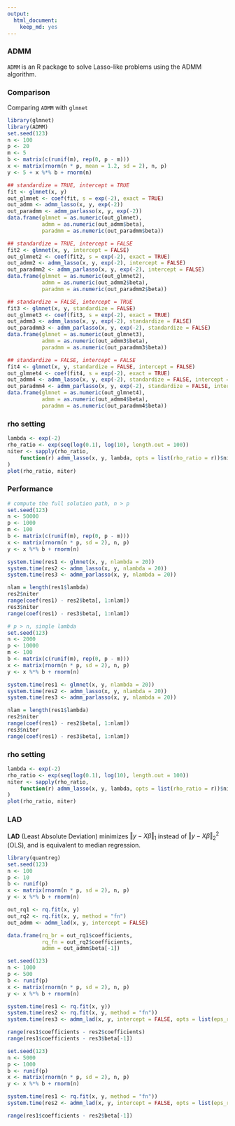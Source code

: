 ```yaml
---
output:
  html_document:
    keep_md: yes
---
```


### ADMM

`ADMM` is an R package to solve Lasso-like problems using the ADMM algorithm.

### Comparison

Comparing `ADMM` with `glmnet`

```r
library(glmnet)
library(ADMM)
set.seed(123)
n <- 100
p <- 20
m <- 5
b <- matrix(c(runif(m), rep(0, p - m)))
x <- matrix(rnorm(n * p, mean = 1.2, sd = 2), n, p)
y <- 5 + x %*% b + rnorm(n)

## standardize = TRUE, intercept = TRUE
fit <- glmnet(x, y)
out_glmnet <- coef(fit, s = exp(-2), exact = TRUE)
out_admm <- admm_lasso(x, y, exp(-2))
out_paradmm <- admm_parlasso(x, y, exp(-2))
data.frame(glmnet = as.numeric(out_glmnet),
           admm = as.numeric(out_admm$beta),
           paradmm = as.numeric(out_paradmm$beta))

## standardize = TRUE, intercept = FALSE
fit2 <- glmnet(x, y, intercept = FALSE)
out_glmnet2 <- coef(fit2, s = exp(-2), exact = TRUE)
out_admm2 <- admm_lasso(x, y, exp(-2), intercept = FALSE)
out_paradmm2 <- admm_parlasso(x, y, exp(-2), intercept = FALSE)
data.frame(glmnet = as.numeric(out_glmnet2),
           admm = as.numeric(out_admm2$beta),
           paradmm = as.numeric(out_paradmm2$beta))

## standardize = FALSE, intercept = TRUE
fit3 <- glmnet(x, y, standardize = FALSE)
out_glmnet3 <- coef(fit3, s = exp(-2), exact = TRUE)
out_admm3 <- admm_lasso(x, y, exp(-2), standardize = FALSE)
out_paradmm3 <- admm_parlasso(x, y, exp(-2), standardize = FALSE)
data.frame(glmnet = as.numeric(out_glmnet3),
           admm = as.numeric(out_admm3$beta),
           paradmm = as.numeric(out_paradmm3$beta))

## standardize = FALSE, intercept = FALSE
fit4 <- glmnet(x, y, standardize = FALSE, intercept = FALSE)
out_glmnet4 <- coef(fit4, s = exp(-2), exact = TRUE)
out_admm4 <- admm_lasso(x, y, exp(-2), standardize = FALSE, intercept = FALSE)
out_paradmm4 <- admm_parlasso(x, y, exp(-2), standardize = FALSE, intercept = FALSE)
data.frame(glmnet = as.numeric(out_glmnet4),
           admm = as.numeric(out_admm4$beta),
           paradmm = as.numeric(out_paradmm4$beta))
```

### rho setting

```r
lambda <- exp(-2)
rho_ratio <- exp(seq(log(0.1), log(10), length.out = 100))
niter <- sapply(rho_ratio,
    function(r) admm_lasso(x, y, lambda, opts = list(rho_ratio = r))$niter
)
plot(rho_ratio, niter)
```

### Performance

```r
# compute the full solution path, n > p
set.seed(123)
n <- 50000
p <- 1000
m <- 100
b <- matrix(c(runif(m), rep(0, p - m)))
x <- matrix(rnorm(n * p, sd = 2), n, p)
y <- x %*% b + rnorm(n)

system.time(res1 <- glmnet(x, y, nlambda = 20))
system.time(res2 <- admm_lasso(x, y, nlambda = 20))
system.time(res3 <- admm_parlasso(x, y, nlambda = 20))

nlam = length(res1$lambda)
res2$niter
range(coef(res1) - res2$beta[, 1:nlam])
res3$niter
range(coef(res1) - res3$beta[, 1:nlam])

# p > n, single lambda
set.seed(123)
n <- 2000
p <- 10000
m <- 100
b <- matrix(c(runif(m), rep(0, p - m)))
x <- matrix(rnorm(n * p, sd = 2), n, p)
y <- x %*% b + rnorm(n)

system.time(res1 <- glmnet(x, y, nlambda = 20))
system.time(res2 <- admm_lasso(x, y, nlambda = 20))
system.time(res3 <- admm_parlasso(x, y, nlambda = 20))

nlam = length(res1$lambda)
res2$niter
range(coef(res1) - res2$beta[, 1:nlam])
res3$niter
range(coef(res1) - res3$beta[, 1:nlam])
```

### rho setting

```r
lambda <- exp(-2)
rho_ratio <- exp(seq(log(0.1), log(10), length.out = 100))
niter <- sapply(rho_ratio,
    function(r) admm_lasso(x, y, lambda, opts = list(rho_ratio = r))$niter
)
plot(rho_ratio, niter)
```

### LAD

**LAD** (Least Absolute Deviation) minimizes $\Vert y-X\beta\Vert_1$ instead of
$\Vert y-X\beta\Vert_2^2$ (OLS), and is equivalent to median regression.

```r
library(quantreg)
set.seed(123)
n <- 100
p <- 10
b <- runif(p)
x <- matrix(rnorm(n * p, sd = 2), n, p)
y <- x %*% b + rnorm(n)

out_rq1 <- rq.fit(x, y)
out_rq2 <- rq.fit(x, y, method = "fn")
out_admm <- admm_lad(x, y, intercept = FALSE)

data.frame(rq_br = out_rq1$coefficients,
           rq_fn = out_rq2$coefficients,
           admm = out_admm$beta[-1])

set.seed(123)
n <- 1000
p <- 500
b <- runif(p)
x <- matrix(rnorm(n * p, sd = 2), n, p)
y <- x %*% b + rnorm(n)

system.time(res1 <- rq.fit(x, y))
system.time(res2 <- rq.fit(x, y, method = "fn"))
system.time(res3 <- admm_lad(x, y, intercept = FALSE, opts = list(eps_rel = 1e-4)))

range(res1$coefficients - res2$coefficients)
range(res1$coefficients - res3$beta[-1])

set.seed(123)
n <- 5000
p <- 1000
b <- runif(p)
x <- matrix(rnorm(n * p, sd = 2), n, p)
y <- x %*% b + rnorm(n)

system.time(res1 <- rq.fit(x, y, method = "fn"))
system.time(res2 <- admm_lad(x, y, intercept = FALSE, opts = list(eps_rel = 1e-4)))

range(res1$coefficients - res2$beta[-1])

```
